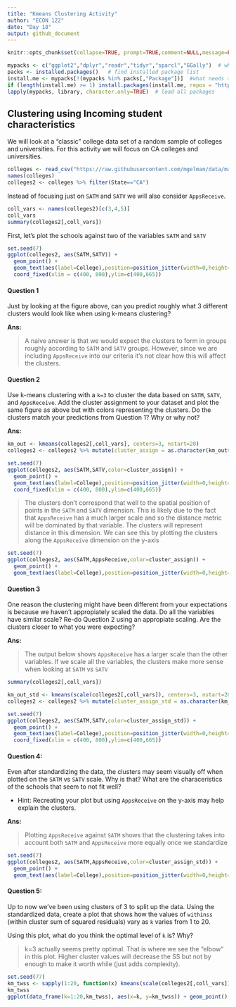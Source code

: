 ```yaml
---
title: "Kmeans Clustering Activity" 
author: "ECON 122"
date: "Day 18"
output: github_document
---
```


```r
knitr::opts_chunk$set(collapse=TRUE, prompt=TRUE,comment=NULL,message=FALSE, include=TRUE, fig.width = 9, fig.height = 6)
```


```r
mypacks <- c("ggplot2","dplyr","readr","tidyr","sparcl","GGally")  # what packages are needed?
packs <- installed.packages()   # find installed package list
install.me <- mypacks[!(mypacks %in% packs[,"Package"])]  #what needs to be installed?
if (length(install.me) >= 1) install.packages(install.me, repos = "http://cran.us.r-project.org")   # install (if needed)
lapply(mypacks, library, character.only=TRUE)  # load all packages
```


## Clustering using Incoming student characteristics
We will look at a "classic" college data set of a random sample of colleges and universities. For this activity we will focus on CA colleges and universities.

```r
colleges <- read_csv("https://raw.githubusercontent.com/mgelman/data/master/Colleges.csv")
names(colleges)
colleges2 <- colleges %>% filter(State=="CA")
```

Instead of focusing just on  `SATM` and `SATV` we will also consider `AppsReceive`. 
```r
coll_vars <- names(colleges2)[c(3,4,5)]
coll_vars
summary(colleges2[,coll_vars])
```


First, let's plot the schools against two of the variables `SATM` and `SATV`
```r
set.seed(7)
ggplot(colleges2, aes(SATM,SATV)) + 
  geom_point() + 
  geom_text(aes(label=College),position=position_jitter(width=0,height=20),size=2.5) + 
  coord_fixed(xlim = c(400, 800),ylim=c(400,665)) 
```





#### Question 1
Just by looking at the figure above, can you predict roughly what 3 different clusters would look like when using k-means clustering? 

**Ans:**

> A naive answer is that we would expect the clusters to form in groups roughly according to `SATM` and `SATV` groups. However, since we are including `AppsReceive` into our criteria it's not clear how this will affect the clusters. 



#### Question 2 
Use k-means clustering with a `k=3` to cluster the data based on `SATM`, `SATV`, and `AppsReceive`. Add the cluster assignment to your dataset and plot the same figure as above but with colors representing the clusters. Do the clusters match your predictions from Question 1? Why or why not?


**Ans:**

```r
km_out <- kmeans(colleges2[,coll_vars], centers=3, nstart=20)
colleges2 <- colleges2 %>% mutate(cluster_assign = as.character(km_out$cluster))

set.seed(7)
ggplot(colleges2, aes(SATM,SATV,color=cluster_assign)) + 
  geom_point() + 
  geom_text(aes(label=College),position=position_jitter(width=0,height=20),size=2.5) + 
  coord_fixed(xlim = c(400, 800),ylim=c(400,665)) 
```

> The clusters don't correspond that well to the spatial position of points in the `SATM` and `SATV` dimension. This is likely due to the fact that `AppsReceive` has a much larger scale and so the distance metric will be dominated by that variable. The clusters will represent distance in this dimension. We can see this by plotting the clusters along the `AppsReceive` dimension on the y-axis


```r
set.seed(7)
ggplot(colleges2, aes(SATM,AppsReceive,color=cluster_assign)) + 
  geom_point() + 
  geom_text(aes(label=College),position=position_jitter(width=0,height=20),size=2.5) 
```


#### Question 3
One reason the clustering might have been different from your expectations is because we haven't appropiately scaled the data. Do all the variables have similar scale? Re-do Question 2 using an appropiate scaling. Are the clusters closer to what you were expecting? 

**Ans:**

> The output below shows `AppsReceive` has a larger scale than the other variables. If we scale all the variables, the clusters make more sense when looking at `SATM` vs `SATV`

```r
summary(colleges2[,coll_vars])
```

```r
km_out_std <- kmeans(scale(colleges2[,coll_vars]), centers=3, nstart=20)
colleges2 <- colleges2 %>% mutate(cluster_assign_std = as.character(km_out_std$cluster))

set.seed(7)
ggplot(colleges2, aes(SATM,SATV,color=cluster_assign_std)) + 
  geom_point() + 
  geom_text(aes(label=College),position=position_jitter(width=0,height=20),size=2.5) + 
  coord_fixed(xlim = c(400, 800),ylim=c(400,665)) 
```



#### Question 4:
Even after standardizing the data, the clusters may seem visually off when plotted on the `SATM` vs `SATV` scale. Why is that? What are the characeristics of the schools that seem to not fit well? 

- Hint: Recreating your plot but using `AppsReceive` on the y-axis may help explain the clusters.

**Ans:**

> Plotting `AppsReceive` against `SATM` shows that the clustering takes into account both `SATM` and `AppsReceive` more equally once we standardize 


```r
set.seed(7)
ggplot(colleges2, aes(SATM,AppsReceive,color=cluster_assign_std)) + 
  geom_point() + 
  geom_text(aes(label=College),position=position_jitter(width=0,height=20),size=2.5) 
```

#### Question 5:
Up to now we've been using clusters of 3 to split up the data. Using the standardized data, create a plot that shows how the values of `withinss` (within cluster sum of squared residuals) vary as `k` varies from 1 to 20.

Using this plot, what do you think the optimal level of `k` is? Why? 

> k=3 actually seems pretty optimal. That is where we see the "elbow" in this plot. Higher cluster values will decrease the SS but not by enough to make it worth while (just adds complexity).

```r
set.seed(77)
km_twss <- sapply(1:20, function(x) kmeans(scale(colleges2[,coll_vars]), centers=x, nstart=20)$tot.withinss)
km_twss
ggplot(data_frame(k=1:20,km_twss), aes(x=k, y=km_twss)) + geom_point() + geom_line()
```
